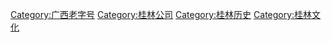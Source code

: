 [[Category:广西老字号|Category:广西老字号]]
[[Category:桂林公司|Category:桂林公司]]
[[Category:桂林历史|Category:桂林历史]]
[[Category:桂林文化|Category:桂林文化]]